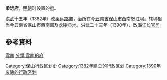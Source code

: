 '''柔远府'''，[[明朝|明朝]]时设置的[[府_(行政区划)|府]]。

[[洪武|洪武]]十五年（1382年）改[[柔远路|柔远路]]置，[[治所|治所]]在今[[云南省|云南省]][[保山市|保山市]]西南怒江坝。辖境相当今云南省保山市西南部及[[龙陵县|龙陵县]]地。洪武二十三年（1390年），改[[潞江长官司|潞江长官司]]。 
== 參考資料 ==
{{reflist}}
{{雲南承宣布政使司行政區劃}}
{{明朝行政区划|nocat}}
{{明朝行政区划小作品}}
[[分類:明朝的府|雲南]]
[[分類:雲南的府|分類:雲南的府]]
[[Category:保山行政区划史|Category:保山行政区划史]]
[[Category:1382年建立的行政区划|Category:1382年建立的行政区划]]
[[Category:1390年废除的行政区划|Category:1390年废除的行政区划]]